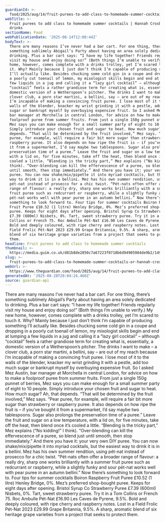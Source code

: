 ```yaml
---
guardianId: >-
  food/2025/aug/14/fruit-purees-to-add-class-to-homemade-summer-cocktails-hannah-crosbie
webTitle: >-
  Fruit purees to add class to homemade summer cocktails | Hannah Crosbie on
  drinks
sectionName: Food
webPublicationDate: '2025-08-14T12:00:44Z'
bodyText: >-
  There are many reasons I’ve never had a bar cart. For one thing, there’s
  something sublimely Abigail’s Party about having an area solely dedicated to
  drinking. Plus a bar cart says: “I have my life together! Friends regularly
  visit my house and enjoy doing so!” (Both things I’m unable to verify.) My new
  home, however, comes complete with a drinks trolley, yet I’m scared to touch
  it. Why? Mainly because I just don’t think I’m capable of producing something
  I’ll actually like. Besides chucking some cold gin in a coupe and dropping in
  a poorly cut toenail of lemon, my mixologist skills begin and end at lumping a
  few liquids in a jug and calling it a “lazy girl cocktail” – although
  “cocktail” feels a rather grandiose term for creating what is, essentially, a
  domestic version of a Wetherspoon’s pitcher. The drinks I want to make – a
  clover club, a porn star martini, a bellini, say – are out of my reach because
  I’m incapable of making a convincing fruit puree. I lose most of it to the
  walls of the blender, knacker my wrist grinding it with a pestle, add too much
  sugar or bankrupt myself by overbuying expensive fruit. So I asked Mez Austin,
  bar manager at Morchella in central London, for advice on how to make a
  foolproof puree from summer fruits. From just a single 150g punnet of berries,
  Mez says you can make enough for a small summer party of eight to 10 people.
  Simply introduce your chosen fruit and sugar to heat. How much sugar? Ah, that
  depends. “That will be determined by the fruit involved,” Mez says. “Pear
  puree, for example, will require a fair bit more sugar than strawberry or
  raspberry puree. It also depends on how ripe the fruit is – if you’ve bought
  it from a supermarket, I’d say maybe two tablespoons. Sugar also prolongs the
  preservation time of a puree.” Leave the fruit and sugar on a low temperature,
  with a lid on, for five minutes, take off the heat, then blend once it’s
  cooled a little. “Blending is the tricky part,” Mez explains (“No kidding!” I
  think). “Over-blending can kill the effervescence of a puree, so blend just
  until smooth, then stop immediately.” And there you have it: your very own DIY
  puree. You can now shake/mix/pipette it into myriad cocktails, but the easiest
  way to drink it is in a bellini. Mez has his own summer rendition, using
  pét-nat instead of prosecco for a chic twist. “Pét-nats often offer a broader
  range of flavour: a really dry, sharp one works brilliantly with a summer
  fruit puree such as redcurrant or raspberry, while a slightly funky and sour
  pét-nat works well with pear puree in an autumn bellini.” Now there’s
  something to look forward to. Four tips for summer cocktails Boiron Raspberry
  Fruit Puree £10.52 (1 litre) Henley Bridge, 0%. Mez’s preferred shop-bought
  puree. Keeps for eight days after opening. Bristol Syrup Co Strawberry Puree
  £7.39 (600ml) Nisbets, 0%. Tart, sweet strawberry puree. Try it in a Tom
  Collins or French 75. Roc Ambulle Pét-Nat £16.90 Les Caves de Pyrene, 9.5%.
  Bold and deeply coloured, with ripe cherry and raspberry notes. Lost in a
  Field Frolic Pét-Nat 2023 £29.99 Grape Britannia, 9.5%. A sharp, aromatic
  blend of six heritage grape varieties from a project that seeks to protect
  them.
headline: Fruit purees to add class to homemade summer cocktails
thumbnail: >-
  https://media.guim.co.uk/d81b8de2850c7a67223f0718b6d94985984de9b2/1495_634_4611_3689/500.jpg
slug: >-
  fruit-purees-to-add-class-to-homemade-summer-cocktails-or-hannah-crosbie-on-drinks
webUrl: >-
  https://www.theguardian.com/food/2025/aug/14/fruit-purees-to-add-class-to-homemade-summer-cocktails-hannah-crosbie
generatedAt: '2025-08-28T20:04:24.460Z'
source: guardian-api
---
```

There are many reasons I’ve never had a bar cart. For one thing, there’s something sublimely Abigail’s Party about having an area solely dedicated to drinking. Plus a bar cart says: “I have my life together! Friends regularly visit my house and enjoy doing so!” (Both things I’m unable to verify.) My new home, however, comes complete with a drinks trolley, yet I’m scared to touch it. Why? Mainly because I just don’t think I’m capable of producing something I’ll actually like. Besides chucking some cold gin in a coupe and dropping in a poorly cut toenail of lemon, my mixologist skills begin and end at lumping a few liquids in a jug and calling it a “lazy girl cocktail” – although “cocktail” feels a rather grandiose term for creating what is, essentially, a domestic version of a Wetherspoon’s pitcher. The drinks I want to make – a clover club, a porn star martini, a bellini, say – are out of my reach because I’m incapable of making a convincing fruit puree. I lose most of it to the walls of the blender, knacker my wrist grinding it with a pestle, add too much sugar or bankrupt myself by overbuying expensive fruit. So I asked Mez Austin, bar manager at Morchella in central London, for advice on how to make a foolproof puree from summer fruits. From just a single 150g punnet of berries, Mez says you can make enough for a small summer party of eight to 10 people. Simply introduce your chosen fruit and sugar to heat. How much sugar? Ah, that depends. “That will be determined by the fruit involved,” Mez says. “Pear puree, for example, will require a fair bit more sugar than strawberry or raspberry puree. It also depends on how ripe the fruit is – if you’ve bought it from a supermarket, I’d say maybe two tablespoons. Sugar also prolongs the preservation time of a puree.” Leave the fruit and sugar on a low temperature, with a lid on, for five minutes, take off the heat, then blend once it’s cooled a little. “Blending is the tricky part,” Mez explains (“No kidding!” I think). “Over-blending can kill the effervescence of a puree, so blend just until smooth, then stop immediately.” And there you have it: your very own DIY puree. You can now shake/mix/pipette it into myriad cocktails, but the easiest way to drink it is in a bellini. Mez has his own summer rendition, using pét-nat instead of prosecco for a chic twist. “Pét-nats often offer a broader range of flavour: a really dry, sharp one works brilliantly with a summer fruit puree such as redcurrant or raspberry, while a slightly funky and sour pét-nat works well with pear puree in an autumn bellini.” Now there’s something to look forward to. Four tips for summer cocktails Boiron Raspberry Fruit Puree £10.52 (1 litre) Henley Bridge, 0%. Mez’s preferred shop-bought puree. Keeps for eight days after opening. Bristol Syrup Co Strawberry Puree £7.39 (600ml) Nisbets, 0%. Tart, sweet strawberry puree. Try it in a Tom Collins or French 75. Roc Ambulle Pét-Nat £16.90 Les Caves de Pyrene, 9.5%. Bold and deeply coloured, with ripe cherry and raspberry notes. Lost in a Field Frolic Pét-Nat 2023 £29.99 Grape Britannia, 9.5%. A sharp, aromatic blend of six heritage grape varieties from a project that seeks to protect them.
